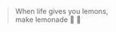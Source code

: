 
<Meta title="Components/Quote" />

<style>{`
  #docs-root > * {
    background-color: #333;
  }

  #docs-root blockquote {
    border-left: none;
    padding-left: 0;
    margin-top: 0;
  }

  #docs-root blockquote p {
    font-family: 'EB Garamond', serif;
    font-size: 3rem;
    color: #fff;
    line-height: 1.2;
  }
`}</style>

> When life gives you lemons, <br />make lemonade 🍋 🥤
